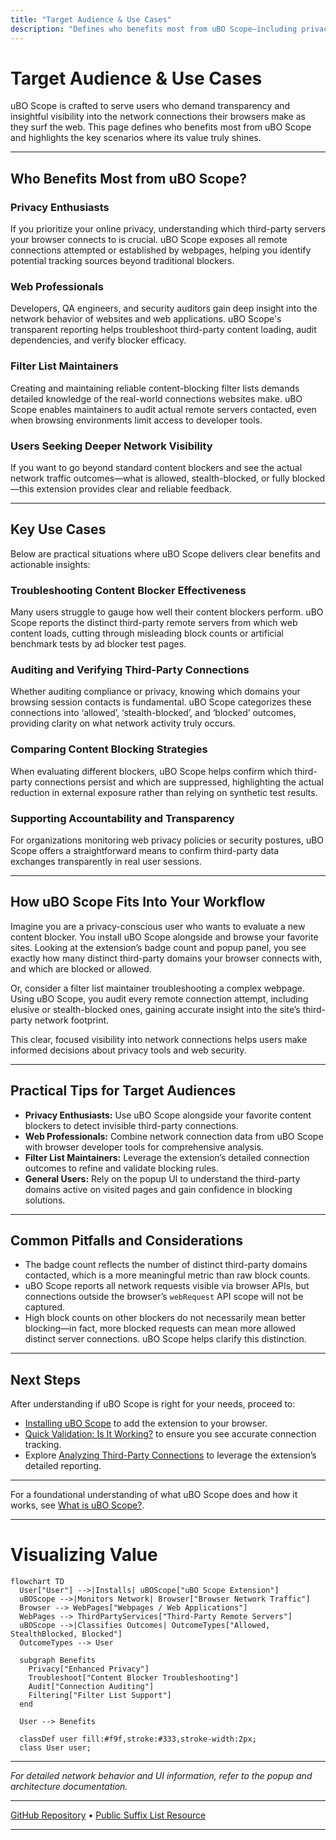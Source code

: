 ```yaml
---
title: "Target Audience & Use Cases"
description: "Defines who benefits most from uBO Scope—including privacy enthusiasts, web professionals, filter list maintainers, and users seeking deeper network transparency. Highlights key situations where the extension shines, like troubleshooting content blocker efficacy or auditing page connections."
---
```


# Target Audience & Use Cases

uBO Scope is crafted to serve users who demand transparency and insightful visibility into the network connections their browsers make as they surf the web. This page defines who benefits most from uBO Scope and highlights the key scenarios where its value truly shines.

---

## Who Benefits Most from uBO Scope?

### Privacy Enthusiasts
If you prioritize your online privacy, understanding which third-party servers your browser connects to is crucial. uBO Scope exposes all remote connections attempted or established by webpages, helping you identify potential tracking sources beyond traditional blockers.

### Web Professionals
Developers, QA engineers, and security auditors gain deep insight into the network behavior of websites and web applications. uBO Scope's transparent reporting helps troubleshoot third-party content loading, audit dependencies, and verify blocker efficacy.

### Filter List Maintainers
Creating and maintaining reliable content-blocking filter lists demands detailed knowledge of the real-world connections websites make. uBO Scope enables maintainers to audit actual remote servers contacted, even when browsing environments limit access to developer tools.

### Users Seeking Deeper Network Visibility
If you want to go beyond standard content blockers and see the actual network traffic outcomes—what is allowed, stealth-blocked, or fully blocked—this extension provides clear and reliable feedback.

---

## Key Use Cases

Below are practical situations where uBO Scope delivers clear benefits and actionable insights:

### Troubleshooting Content Blocker Effectiveness
Many users struggle to gauge how well their content blockers perform. uBO Scope reports the distinct third-party remote servers from which web content loads, cutting through misleading block counts or artificial benchmark tests by ad blocker test pages.

### Auditing and Verifying Third-Party Connections
Whether auditing compliance or privacy, knowing which domains your browsing session contacts is fundamental. uBO Scope categorizes these connections into ‘allowed’, ‘stealth-blocked’, and ‘blocked’ outcomes, providing clarity on what network activity truly occurs.

### Comparing Content Blocking Strategies
When evaluating different blockers, uBO Scope helps confirm which third-party connections persist and which are suppressed, highlighting the actual reduction in external exposure rather than relying on synthetic test results.

### Supporting Accountability and Transparency
For organizations monitoring web privacy policies or security postures, uBO Scope offers a straightforward means to confirm third-party data exchanges transparently in real user sessions.

---

## How uBO Scope Fits Into Your Workflow

Imagine you are a privacy-conscious user who wants to evaluate a new content blocker. You install uBO Scope alongside and browse your favorite sites. Looking at the extension’s badge count and popup panel, you see exactly how many distinct third-party domains your browser connects with, and which are blocked or allowed. 

Or, consider a filter list maintainer troubleshooting a complex webpage. Using uBO Scope, you audit every remote connection attempt, including elusive or stealth-blocked ones, gaining accurate insight into the site’s third-party network footprint.

This clear, focused visibility into network connections helps users make informed decisions about privacy tools and web security.

---

## Practical Tips for Target Audiences

- **Privacy Enthusiasts:** Use uBO Scope alongside your favorite content blockers to detect invisible third-party connections.
- **Web Professionals:** Combine network connection data from uBO Scope with browser developer tools for comprehensive analysis.
- **Filter List Maintainers:** Leverage the extension’s detailed connection outcomes to refine and validate blocking rules.
- **General Users:** Rely on the popup UI to understand the third-party domains active on visited pages and gain confidence in blocking solutions.

---

## Common Pitfalls and Considerations

- The badge count reflects the number of distinct third-party domains contacted, which is a more meaningful metric than raw block counts.
- uBO Scope reports all network requests visible via browser APIs, but connections outside the browser’s `webRequest` API scope will not be captured.
- High block counts on other blockers do not necessarily mean better blocking—in fact, more blocked requests can mean more allowed distinct server connections. uBO Scope helps clarify this distinction.

---

## Next Steps

After understanding if uBO Scope is right for your needs, proceed to:

- [Installing uBO Scope](/getting-started/setup-overview/installing-ubo-scope) to add the extension to your browser.
- [Quick Validation: Is It Working?](/getting-started/usage-validation/quick-validation) to ensure you see accurate connection tracking.
- Explore [Analyzing Third-Party Connections](/guides/practical-usage/analyzing-third-party-connections) to leverage the extension’s detailed reporting.


---

For a foundational understanding of what uBO Scope does and how it works, see [What is uBO Scope?](/overview/product-intro/what-is-uboscope).


---

# Visualizing Value

```mermaid
flowchart TD
  User["User"] -->|Installs| uBOScope["uBO Scope Extension"]
  uBOScope -->|Monitors Network| Browser["Browser Network Traffic"]
  Browser --> WebPages["Webpages / Web Applications"]
  WebPages --> ThirdPartyServices["Third-Party Remote Servers"]
  uBOScope -->|Classifies Outcomes| OutcomeTypes["Allowed, StealthBlocked, Blocked"]
  OutcomeTypes --> User

  subgraph Benefits
    Privacy["Enhanced Privacy"]
    Troubleshoot["Content Blocker Troubleshooting"]
    Audit["Connection Auditing"]
    Filtering["Filter List Support"]
  end

  User --> Benefits

  classDef user fill:#f9f,stroke:#333,stroke-width:2px;
  class User user;
```

---

_For detailed network behavior and UI information, refer to the popup and architecture documentation._

---

[GitHub Repository](https://github.com/gorhill/uBO-Scope) • [Public Suffix List Resource](https://publicsuffix.org/list/)


---
